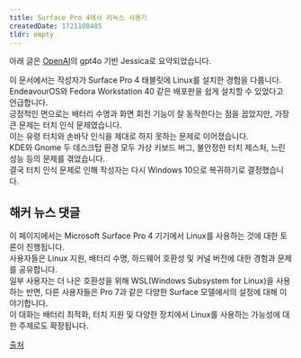 ```yaml
---
title: Surface Pro 4에서 리눅스 사용기
createdDate: 1721108485
tldr: empty
---
```

아래 글은 [OpenAI](https://openai.com)의 gpt4o 기반 Jessica로 요약되었습니다.

이 문서에서는 작성자가 Surface Pro 4 태블릿에 Linux를 설치한 경험을 다룹니다.\
EndeavourOS와 Fedora Workstation 40 같은 배포판을 쉽게 설치할 수 있었다고 언급합니다.\
긍정적인 면으로는 배터리 수명과 화면 회전 기능이 잘 동작한다는 점을 꼽았지만, 가장 큰 문제는 터치 인식 문제였습니다.\
이는 유령 터치와 손바닥 인식을 제대로 하지 못하는 문제로 이어졌습니다.\
KDE와 Gnome 두 데스크탑 환경 모두 가상 키보드 버그, 불안정한 터치 제스처, 느린 성능 등의 문제를 겪었습니다.\
결국 터치 인식 문제로 인해 작성자는 다시 Windows 10으로 복귀하기로 결정했습니다.

## 해커 뉴스 댓글

이 페이지에서는 Microsoft Surface Pro 4 기기에서 Linux를 사용하는 것에 대한 토론이 진행됩니다.\
사용자들은 Linux 지원, 배터리 수명, 하드웨어 호환성 및 커널 버전에 대한 경험과 문제를 공유합니다.\
일부 사용자는 더 나은 호환성을 위해 WSL(Windows Subsystem for Linux)을 사용하는 반면, 다른 사용자들은 Pro 7과 같은 다양한 Surface 모델에서의 설정에 대해 이야기합니다.\
이 대화는 배터리 최적화, 터치 지원 및 다양한 장치에서 Linux를 사용하는 가능성에 대한 주제로도 확장됩니다.

[출처](https://news.ycombinator.com/item?id=40962767)
